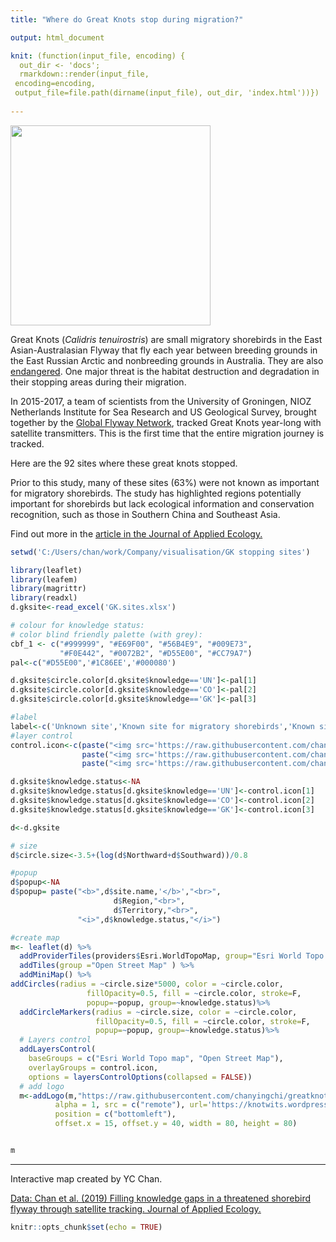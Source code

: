 ```yaml
---
title: "Where do Great Knots stop during migration?"

output: html_document

knit: (function(input_file, encoding) {
  out_dir <- 'docs';
  rmarkdown::render(input_file,
 encoding=encoding,
 output_file=file.path(dirname(input_file), out_dir, 'index.html'))})
 
---
```

![](https://raw.githubusercontent.com/chanyingchi/greatknot.stops/master/GK-sat-tag.jpg){width=320px}

Great Knots (_Calidris tenuirostris_) are small migratory shorebirds in the East Asian-Australasian Flyway that fly each year between breeding grounds in the East Russian Arctic and nonbreeding grounds in Australia. They are also [endangered](https://www.iucnredlist.org/species/22693359/155482913). One major threat is the habitat destruction and degradation in their stopping areas during their migration.

In 2015-2017, a team of scientists from the University of Groningen, NIOZ Netherlands Institute for Sea Research and US Geological Survey, brought together by the [Global Flyway Network](https://www.globalflywaynetwork.org/), tracked Great Knots year-long with satellite transmitters. This is the first time that the entire migration journey is tracked.

Here are the 92 sites where these great knots stopped. 

Prior to this study, many of these sites (63%) were not known as important for migratory shorebirds. 
The study has highlighted regions potentially	important	for	shorebirds but lack	ecological information and conservation	recognition, such	as those in	Southern China and Southeast Asia.

Find out more in the [article in the Journal of Applied Ecology.](https://doi.org/10.1111/1365-2664.13474)

```r
setwd('C:/Users/chan/work/Company/visualisation/GK stopping sites')

library(leaflet)
library(leafem)
library(magrittr)
library(readxl)
d.gksite<-read_excel('GK.sites.xlsx')

# colour for knowledge status:
# color blind friendly palette (with grey):
cbf_1 <- c("#999999", "#E69F00", "#56B4E9", "#009E73", 
           "#F0E442", "#0072B2", "#D55E00", "#CC79A7")
pal<-c("#D55E00",'#1C86EE','#000080')

d.gksite$circle.color[d.gksite$knowledge=='UN']<-pal[1]
d.gksite$circle.color[d.gksite$knowledge=='CO']<-pal[2]
d.gksite$circle.color[d.gksite$knowledge=='GK']<-pal[3]

#label
label<-c('Unknown site','Known site for migratory shorebirds','Known site for Great Knot')
#layer control 
control.icon<-c(paste("<img src='https://raw.githubusercontent.com/chanyingchi/greatknot.stops/master/legend-icon/red.jpg' height='18' width='16'>",label[1]),
                paste("<img src='https://raw.githubusercontent.com/chanyingchi/greatknot.stops/master/legend-icon/light%20blue.jpg' height='18' width='16'>",label[2]),
                paste("<img src='https://raw.githubusercontent.com/chanyingchi/greatknot.stops/master/legend-icon/dark%20blue.jpg' height='18' width='16'>",label[3]))

d.gksite$knowledge.status<-NA
d.gksite$knowledge.status[d.gksite$knowledge=='UN']<-control.icon[1]
d.gksite$knowledge.status[d.gksite$knowledge=='CO']<-control.icon[2]
d.gksite$knowledge.status[d.gksite$knowledge=='GK']<-control.icon[3]

d<-d.gksite

# size
d$circle.size<-3.5+(log(d$Northward+d$Southward))/0.8

#popup
d$popup<-NA
d$popup= paste("<b>",d$site.name,'</b>',"<br>",
                       d$Region,"<br>",
                       d$Territory,"<br>",
               "<i>",d$knowledge.status,"</i>")

#create map
m<- leaflet(d) %>% 
  addProviderTiles(providers$Esri.WorldTopoMap, group="Esri World Topo map") %>% 
  addTiles(group ="Open Street Map" ) %>%
  addMiniMap() %>%
addCircles(radius = ~circle.size*5000, color = ~circle.color, 
                 fillOpacity=0.5, fill = ~circle.color, stroke=F,
                 popup=~popup, group=~knowledge.status)%>%
  addCircleMarkers(radius = ~circle.size, color = ~circle.color, 
                   fillOpacity=0.5, fill = ~circle.color, stroke=F,
                   popup=~popup, group=~knowledge.status)%>%
  # Layers control
  addLayersControl(
    baseGroups = c("Esri World Topo map", "Open Street Map"),
    overlayGroups = control.icon,
    options = layersControlOptions(collapsed = FALSE)) 
  # add logo
  m<-addLogo(m,"https://raw.githubusercontent.com/chanyingchi/greatknot.stops/master/Logo_gor_Ginny_with_Godwit_in_Asia_gray_scale-01.png",
          alpha = 1, src = c("remote"), url='https://knotwits.wordpress.com',
          position = c("bottomleft"),
          offset.x = 15, offset.y = 40, width = 80, height = 80)



```


```r
m
```

---

Interactive map created by YC Chan.

[Data:  Chan et al. (2019) Filling knowledge gaps in a threatened shorebird flyway through satellite tracking. Journal of Applied Ecology.](https://doi.org/10.1111/1365-2664.13474)

```r
knitr::opts_chunk$set(echo = TRUE)
```

